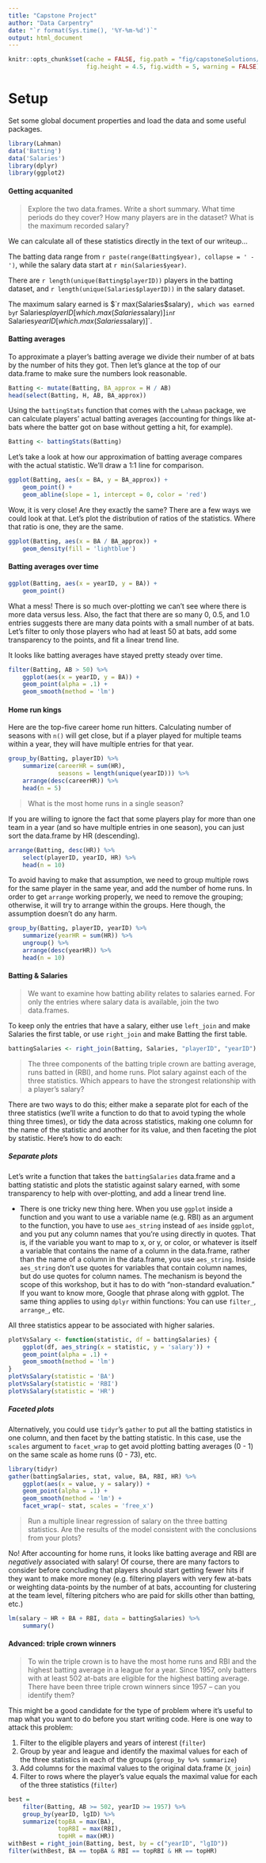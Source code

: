 ```yaml
---
title: "Capstone Project"
author: "Data Carpentry"
date: "`r format(Sys.time(), '%Y-%m-%d')`"
output: html_document
---
```


```r
knitr::opts_chunk$set(cache = FALSE, fig.path = "fig/capstoneSolutions/", 
                      fig.height = 4.5, fig.width = 5, warning = FALSE)
```


# Setup

Set some global document properties and load the data and some useful packages.

```r
library(Lahman)
data('Batting')
data('Salaries')
library(dplyr)
library(ggplot2)
```

#### Getting acquanited

> Explore the two data.frames. Write a short summary. What time periods do they cover? How many players are in the dataset? What is the maximum recorded salary?

We can calculate all of these statistics directly in the text of our writeup...

The batting data range from `r paste(range(Batting$year), collapse = ' - ')`, while the salary data start at `r min(Salaries$year)`. 

<!-- There are `r sum(is.na(Batting))` missing data points in the Batting dataset, which represents `r round(100 * sum(is.na(Batting)) / prod(dim(Batting)), 1)`% of the cells in the table. -->

There are `r length(unique(Batting$playerID))` players in the batting dataset, and `r length(unique(Salaries$playerID))` in the salary dataset.

The maximum salary earned is $`r max(Salaries$salary)`, which was earned by `r Salaries$playerID[which.max(Salaries$salary)]` in `r Salaries$yearID[which.max(Salaries$salary)]`.


#### Batting averages

To approximate a player's batting average we divide their number of at bats by the number of hits they got. Then let's glance at the top of our data.frame to make sure the numbers look reasonable.

```r
Batting <- mutate(Batting, BA_approx = H / AB)
head(select(Batting, H, AB, BA_approx))
```

Using the `battingStats` function that comes with the `Lahman` package, we can calculate players' actual batting averages (accounting for things like at-bats where the batter got on base without getting a hit, for example).

```r
Batting <- battingStats(Batting)
```

Let's take a look at how our approximation of batting average compares with the actual statistic. We'll draw a 1:1 line for comparison.

```r
ggplot(Batting, aes(x = BA, y = BA_approx)) + 
    geom_point() + 
    geom_abline(slope = 1, intercept = 0, color = 'red')
```

Wow, it is very close! Are they exactly the same? There are a few ways we could look at that. Let's plot the distribution of ratios of the statistics. Where that ratio is one, they are the same.

```r
ggplot(Batting, aes(x = BA / BA_approx)) + 
    geom_density(fill = 'lightblue') 
```


#### Batting averages over time

```r
ggplot(Batting, aes(x = yearID, y = BA)) +
    geom_point() 
```

What a mess! There is so much over-plotting we can't see where there is more data versus less. Also, the fact that there are so many 0, 0.5, and 1.0 entries suggests there are many data points with a small number of at bats. Let's filter to only those players who had at least 50 at bats, add some transparency to the points, and fit a linear trend line.

It looks like batting averages have stayed pretty steady over time.

```r
filter(Batting, AB > 50) %>%
    ggplot(aes(x = yearID, y = BA)) +
    geom_point(alpha = .1) +
    geom_smooth(method = 'lm')
```



#### Home run kings

Here are the top-five career home run hitters. Calculating number of seasons with `n()` will get close, but if a player played for multiple teams within a year, they will have multiple entries for that year.

```r
group_by(Batting, playerID) %>%
    summarize(careerHR = sum(HR),
              seasons = length(unique(yearID))) %>%
    arrange(desc(careerHR)) %>%
    head(n = 5)
```


> What is the most home runs in a single season?

If you are willing to ignore the fact that some players play for more than one team in a year (and so have multiple entries in one season), you can just sort the data.frame by HR (descending).

```r
arrange(Batting, desc(HR)) %>%
    select(playerID, yearID, HR) %>%
    head(n = 10)
```

To avoid having to make that assumption, we need to group multiple rows for the same player in the same year, and add the number of home runs. In order to get `arrange` working properly, we need to remove the grouping; otherwise, it will try to arrange within the groups. Here though, the assumption doesn't do any harm.

```r
group_by(Batting, playerID, yearID) %>%
    summarize(yearHR = sum(HR)) %>%
    ungroup() %>%
    arrange(desc(yearHR)) %>%
    head(n = 10)
```


 
#### Batting & Salaries

> We want to examine how batting ability relates to salaries earned. For only the entries where salary data is available, join the two data.frames.

To keep only the entries that have a salary, either use `left_join` and make Salaries the first table, or use `right_join` and make Batting the first table.

```r
battingSalaries <- right_join(Batting, Salaries, "playerID", "yearID")
```

> The three components of the batting triple crown are batting average, runs batted in (RBI), and home runs. Plot salary against each of the three statistics. Which appears to have the strongest relationship with a player's salary?

There are two ways to do this; either make a separate plot for each of the three statistics (we'll write a function to do that to avoid typing the whole thing three times), or tidy the data across statistics, making one column for the name of the statistic and another for its value, and then faceting the plot by statistic. Here's how to do each:

##### Separate plots

Let's write a function that takes the `battingSalaries` data.frame and a batting statistic and plots the statistic against salary earned, with some transparency to help with over-plotting, and add a linear trend line.

- There is one tricky new thing here. When you use `ggplot` inside a function and you want to use a variable name (e.g. RBI) as an argument to the function, you have to use `aes_string` instead of `aes` inside `ggplot`, and you put any column names that you're using directly in quotes. That is, if the variable you want to map to x, or y, or color, or whatever is itself a variable that contains the name of a column in the data.frame, rather than the name of a column in the data.frame, you use `aes_string`. Inside `aes_string` don't use quotes for variables that contain column names, but do use quotes for column names. The mechanism is beyond the scope of this workshop, but it has to do with "non-standard evaluation." If you want to know more, Google that phrase along with ggplot. The same thing applies to using `dplyr` within functions: You can use `filter_`, `arrange_`, etc.

All three statistics appear to be associated with higher salaries.

```r
plotVsSalary <- function(statistic, df = battingSalaries) {
    ggplot(df, aes_string(x = statistic, y = 'salary')) +
    geom_point(alpha = .1) +
    geom_smooth(method = 'lm')
}
plotVsSalary(statistic = 'BA')
plotVsSalary(statistic = 'RBI')
plotVsSalary(statistic = 'HR')
```

##### Faceted plots

Alternatively, you could use `tidyr`'s `gather` to put all the batting statistics in one column, and then facet by the batting statistic. In this case, use the `scales` argument to `facet_wrap` to get avoid plotting batting averages (0 - 1) on the same scale as home runs (0 - 73), etc.

```r
library(tidyr)
gather(battingSalaries, stat, value, BA, RBI, HR) %>%
    ggplot(aes(x = value, y = salary)) + 
    geom_point(alpha = .1) +
    geom_smooth(method = 'lm') +
    facet_wrap(~ stat, scales = 'free_x')
```


> Run a multiple linear regression of salary on the three batting statistics. Are the results of the model consistent with the conclusions from your plots?

No! After accounting for home runs, it looks like batting average and RBI are *negatively* associated with salary! Of course, there are many factors to consider before concluding that players should start getting fewer hits if they want to make more money (e.g. filtering players with very few at-bats or weighting data-points by the number of at bats, accounting for clustering at the team level, filtering pitchers who are paid for skills other than batting, etc.)

```r
lm(salary ~ HR + BA + RBI, data = battingSalaries) %>%
    summary()
```


#### Advanced: triple crown winners

> To win the triple crown is to have the most home runs and RBI and the highest batting average in a league for a year. Since 1957, only batters with at least 502 at-bats are eligible for the highest batting average. There have been three triple crown winners since 1957 -- can you identify them?

This might be a good candidate for the type of problem where it's useful to map
what you want to do before you start writing code. Here is one way to attack this
problem:

1. Filter to the eligible players and years of interest (`filter`)
1. Group by year and league and identify the maximal values for each of the three statistics in each of the groups (`group_by %>% summarize`)
1. Add columns for the maximal values to the original data.frame (`X_join`)
1. Filter to rows where the player's value equals the maximal value for each of the three statistics (`filter`)

```r
best = 
    filter(Batting, AB >= 502, yearID >= 1957) %>%
    group_by(yearID, lgID) %>%
    summarize(topBA = max(BA),
              topRBI = max(RBI),
              topHR = max(HR))
withBest = right_join(Batting, best, by = c("yearID", "lgID"))
filter(withBest, BA == topBA & RBI == topRBI & HR == topHR)
```

